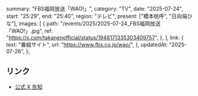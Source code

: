   summary: "FBS福岡放送「WAO!」",
  category: "TV",
  date: "2025-07-24",
  start: "25:29",
  end: "25:40",
  region: "テレビ",
  present: ["橋本桃呼", "日向端ひな"],
  images: [
    {
      path: "/events/2025/2025-07-24_FBS福岡放送「WAO!」.jpg",
      ref: "https://x.com/takanenofficial/status/1948171335303409757",
    },
  ],
  link: {
    text: "番組サイト",
    url: "https://www.fbs.co.jp/wao/",
  },
  updatedAt: "2025-07-26",
};

## リンク

- [公式 X 告知](https://x.com/takanenofficial/status/1948171335303409757)
